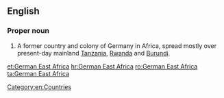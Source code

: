 ==English==
{{wikipedia}}
===Proper noun===
{{en-proper noun|head=[[German]] [[East]] [[Africa]]}}

# A former country and colony of Germany in Africa, spread mostly over present-day mainland [[Tanzania]], [[Rwanda]] and [[Burundi]].

[[Category:en:Countries]]

[[et:German East Africa]]
[[hr:German East Africa]]
[[ro:German East Africa]]
[[ta:German East Africa]]